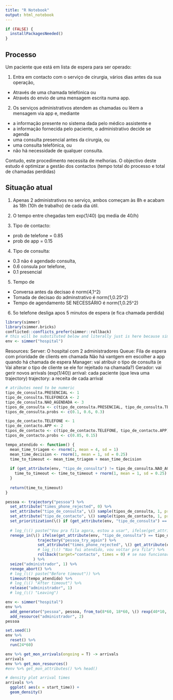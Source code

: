 ```yaml
---
title: "R Notebook"
output: html_notebook
---
```


```r
if (FALSE) {
  installPackagesNeeded()
}
```

## Processo

Um paciente que está em lista de espera para ser operado:

1. Entra em contacto com o serviço de cirurgia, vários dias antes da sua operação, 
  * Através de uma chamada telefónica ou 
  * Através do envio de uma mensagem escrita numa app.

2. Os serviços administrativos atendem as chamadas ou lêem a mensagem via app e, mediante
  * a informação presente no sistema dada pelo médico assistente e 
  * a informação fornecida pelo paciente, 
o administrativo decide se agenda
  * uma consulta presencial antes da cirurgia, ou
  * uma consulta telefónica, ou
  * não há necessidade de qualquer consulta. 

Contudo, este procedimento necessita de melhorias. 
O objectivo deste estudo é optimizar a gestão dos contactos (tempo total do processo e total de chamadas perdidas)

## Situação atual

1. Apenas 2 administrativos no serviço, ambos começam às 8h e acabam às 18h (10h de trabalho) de cada dia útil.

2. O tempo entre chegadas tem exp(1/40) (pq media de 40/h)

3. Tipo de contacto:
* prob de telefone = 0.85
* prob de app = 0.15

4. Tipo de consulta: 
* 0.3 não é agendado consulta, 
* 0.6 consula por telefone, 
* 0.1 presencial

5. Tempo de 
* Conversa antes da decisao é norm(4,1^2)
* Tomada de decisao do adminstrativo é norm(1,0.25^2)
* Tempo de agendamento SE NECESSÁRIO é norm(1,0.25^2)

6. 5o telefone desliga apos 5 minutos de espera (e fica chamada perdida) 


```r
library(simmer)
library(simmer.bricks)
conflicted::conflicts_prefer(simmer::rollback)
# this will be substituted below and literally just is here because simmer doesn't know how to implement pipes and I hate it here
env <- simmer("hospital") 
```
Resources:
  Server: O hospital com 2 administradores
  Queue: Fila de espera com prioridade de clients em chamada
     Não há vantgem em escolher a app quando há chamada de espera
Manager: vai atribuir o tipo de consulta (e Vai alterar o tipo de cliente se ele for rejeitado na chamada?)
Gerador: vai gerir novos arrivals (exp(1/40))
arrival: cada paciente (que leva uma trajectory)
trajectory: a receita de cada arrival

```r
# atributes need to be numeric
tipo_de_consulta.PRESENCIAL <- 1
tipo_de_consulta.TELEFONICA <- 2
tipo_de_consulta.NAO_AGENDADA <- 3
tipos_de_consulta <- c(tipo_de_consulta.PRESENCIAL, tipo_de_consulta.TELEFONICA, tipo_de_consulta.NAO_AGENDADA)
tipos_de_consulta.probs <- c(0.1, 0.6, 0.3)

tipo_de_contacto.TELEFONE <- 1
tipo_de_contacto.APP <- 2
tipos_de_contacto <- c(tipo_de_contacto.TELEFONE, tipo_de_contacto.APP)
tipos_de_contacto.probs <- c(0.85, 0.15)

tempo_atendido <- function() {
  mean_time_triagem <- rnorm(1, mean = 4, sd = 1)
  mean_time_decision <- rnorm(1, mean = 1, sd = 0.25)
  time_to_timeout <- mean_time_triagem + mean_time_decision
  
  if (get_attribute(env, "tipo_de_consulta") != tipo_de_consulta.NAO_AGENDADA) {
    time_to_timeout <- time_to_timeout + rnorm(1, mean = 1, sd = 0.25)
  }
  
  return(time_to_timeout)
}

pessoa <- trajectory("pessoa") %>%
  set_attribute("times_phone_rejected", 0) %>% 
  set_attribute("tipo_de_consulta", \() sample(tipos_de_consulta, 1, prob = tipos_de_consulta.probs)) %>%
  set_attribute("tipo_de_contacto", \() sample(tipos_de_contacto, 1, prob = tipos_de_contacto.probs), tag = "contacto") %>%
  set_prioritization(\() if (get_attribute(env, "tipo_de_consulta") == tipo_de_consulta.TELEFONICA) c(1, -1, TRUE) else c(0 , -1, TRUE)) %>% # PRIORITY, DROP PRIORITY, RESTART
  
  # log_(\() paste("Vou pra fila agora, estou a usar", ifelse(get_attribute(env, "tipo_de_contacto") == tipo_de_contacto.TELEFONE, "o telefone", "a app"))) %>%
  renege_in(\() ifelse(get_attribute(env, "tipo_de_consulta") == tipo_de_consulta.TELEFONICA, 5, Inf), out = 
              trajectory("pessoa_try_again") %>% 
              set_attribute("times_phone_rejected", \() get_attribute(env, "times_phone_rejected") + 1) %>% 
              # log_(\() "Nao fui atendido, vou voltar pra fila") %>% 
              rollback(target="contacto", times = 0) # se nao funcionar mudar pra numero
            ) %>%
  seize("administrador", 1) %>%
  renege_abort() %>%
  # log_(\() paste("Before timeout")) %>% 
  timeout(tempo_atendido) %>% 
  # log_(\() "After timeout") %>% 
  release("administrador", 1)
  # log_(\() "Leaving")

env <- simmer("hospital") 
env %>%
  add_generator("pessoa", pessoa, from_to(8*60, 18*60, \() rexp(40*10, 1/(40/60)))) %>% 
  add_resource("administrador", 2)
pessoa
```


```r
set.seed(1)
env %>% 
  reset() %>% 
  run(24*60)

env %>% get_mon_arrivals(ongoing = T) -> arrivals
arrivals
env %>% get_mon_resources()
#env %>% get_mon_attributes() %>% head()
```

```r
# density plot arrival times
arrivals %>% 
  ggplot( aes(x = start_time)) +
  geom_density()
```

